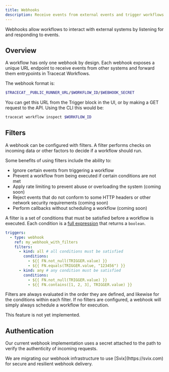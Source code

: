 ```yaml
---
title: Webhooks
description: Receive events from external events and trigger workflows.
---
```


Webhooks allow workflows to interact with external systems by listening for and responding to events.

## Overview

A workflow has only one webhook by design.
Each webhook exposes a unique URL endpoint to receive events from other systems and forward them entrypoints in Tracecat Workflows.

The webhook format is:

```bash
$TRACECAT__PUBLIC_RUNNER_URL/$WORKFLOW_ID/$WEBHOOK_SECRET
```

You can get this URL from the Trigger block in the UI, or by making a GET request to the API.
Using the CLI this would be:

```bash
tracecat workflow inspect $WORKFLOW_ID
```

## Filters

A webhook can be configured with filters.
A filter performs checks on incoming data or other factors to decide if a workflow should run.

Some benefits of using filters include the ability to:

- Ignore certain events from triggering a workflow
- Prevent a workflow from being executed if certain conditions are not met
- Apply rate limiting to prevent abuse or overloading the system (coming soon)
- Reject events that do not conform to some HTTP headers or other network security requirements (coming soon)
- Perform callbacks without scheduling a workflow (coming soon)

A filter is a set of conditions that must be satisfied before a workflow is executed.
Each condition is a [full expression](/concepts/expressions#full-templates) that returns a `boolean`.

```yaml example_filter.yaml
triggers:
  - type: webhook
    ref: my_webhook_with_filters
    filters:
      - kind: all # all conditions must be satisfied
        conditions:
          - ${{ FN.not_null(TRIGGER.value) }}
          - ${{ FN.equals(TRIGGER.value, "123456") }}
      - kind: any # any condition must be satisfied
        conditions:
          - ${{ FN.not_null(TRIGGER.value) }}
          - ${{ FN.contains([1, 2, 3], TRIGGER.value) }}
```

Filters are always evaluated in the order they are defined, and likewise for the conditions within each filter.
If no filters are configured, a webhook will simply always schedule a workflow for execution.

<Warning>This feature is not yet implemented.</Warning>

## Authentication

Our current webhook implementation uses a secret attached to the path to verify the authenticity of incoming requests.

<Note>
  We are migrating our webhook infrastructure to use [Svix](https://svix.com)
  for secure and resilient webhook delivery.
</Note>
